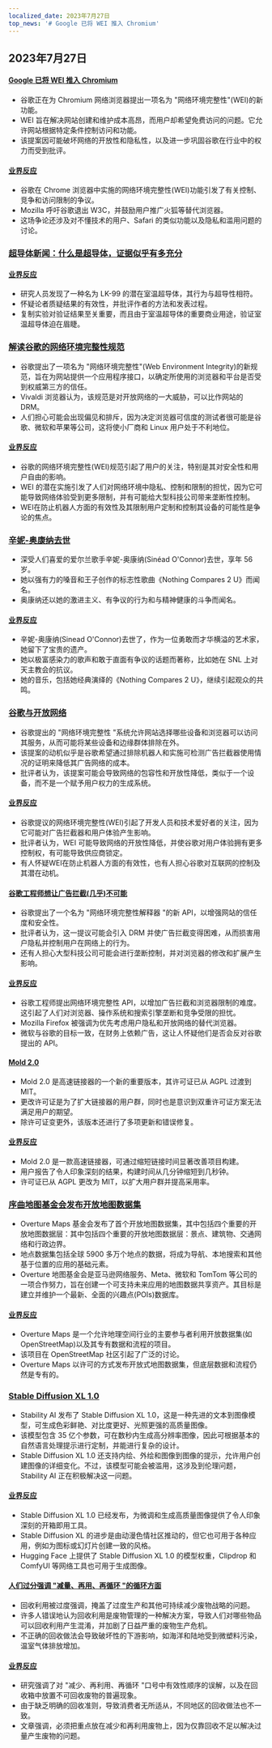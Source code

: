 ```yaml
---
localized_date: 2023年7月27日
top_news: '# Google 已将 WEI 推入 Chromium'
---
```




## 2023年7月27日

#### [Google 已将 WEI 推入 Chromium](https://github.com/chromium/chromium/commit/6f47a22906b2899412e79a2727355efa9cc8f5bd)

- 谷歌正在为 Chromium 网络浏览器提出一项名为 "网络环境完整性"(WEI)的新功能。
- WEI 旨在解决网站创建和维护成本高昂，而用户却希望免费访问的问题。它允许网站根据特定条件控制访问和功能。
- 该提案因可能破坏网络的开放性和隐私性，以及进一步巩固谷歌在行业中的权力而受到批评。

#### [业界反应](http://news.ycombinator.com/item?id=36876301)

- 谷歌在 Chrome 浏览器中实施的网络环境完整性(WEI)功能引发了有关控制、竞争和访问限制的争议。
- Mozilla 呼吁谷歌退出 W3C，并鼓励用户推广火狐等替代浏览器。
- 这场争论还涉及对不懂技术的用户、Safari 的类似功能以及隐私和滥用问题的讨论。

### [超导体新闻：什么是超导体，证据似乎有多充分](https://www.science.org/content/blog-post/breaking-superconductor-news)

#### [业界反应](http://news.ycombinator.com/item?id=36881808)

- 研究人员发现了一种名为 LK-99 的潜在室温超导体，其行为与超导性相符。
- 怀疑论者质疑结果的有效性，并批评作者的方法和发表过程。
- 复制实验对验证结果至关重要，而且由于室温超导体的重要商业用途，验证室温超导体迫在眉睫。

### [解读谷歌的网络环境完整性规范](https://vivaldi.com/blog/googles-new-dangerous-web-environment-integrity-spec/)

- 谷歌提出了一项名为 "网络环境完整性"(Web Environment Integrity)的新规范，旨在为网站提供一个应用程序接口，以确定所使用的浏览器和平台是否受到权威第三方的信任。
- Vivaldi 浏览器认为，该规范是对开放网络的一大威胁，可以比作网站的 DRM。
- 人们担心可能会出现偏见和排斥，因为决定浏览器可信度的测试者很可能是谷歌、微软和苹果等公司，这将使小厂商和 Linux 用户处于不利地位。

#### [业界反应](http://news.ycombinator.com/item?id=36875940)

- 谷歌的网络环境完整性(WEI)规范引起了用户的关注，特别是其对安全性和用户自由的影响。
- WEI 的潜在实施引发了人们对网络环境中隐私、控制和限制的担忧，因为它可能导致网络体验受到更多限制，并有可能给大型科技公司带来垄断性控制。
- WEI在防止机器人方面的有效性及其限制用户定制和控制其设备的可能性是争论的焦点。

### [辛妮-奥康纳去世](https://www.irishtimes.com/culture/music/2023/07/26/sinead-oconnor-acclaimed-dublin-singer-dies-aged-56/)

- 深受人们喜爱的爱尔兰歌手辛妮-奥康纳(Sinéad O'Connor)去世，享年 56 岁。
- 她以强有力的嗓音和王子创作的标志性歌曲《Nothing Compares 2 U》而闻名。
- 奥康纳还以她的激进主义、有争议的行为和与精神健康的斗争而闻名。

#### [业界反应](http://news.ycombinator.com/item?id=36881814)

- 辛妮-奥康纳(Sinead O'Connor)去世了，作为一位勇敢而才华横溢的艺术家，她留下了宝贵的遗产。
- 她以极富感染力的歌声和敢于直面有争议的话题而著称，比如她在 SNL 上对天主教会的抗议。
- 她的音乐，包括她经典演绎的《Nothing Compares 2 U》，继续引起观众的共鸣。

### [谷歌与开放网络](https://interpeer.io/blog/2023/07/google-vs-the-open-web/)

- 谷歌提出的 "网络环境完整性 "系统允许网站选择哪些设备和浏览器可以访问其服务，从而可能将某些设备和边缘群体排除在外。
- 该提案的动机似乎是谷歌希望通过排除机器人和实施可检测广告拦截器使用情况的证明来降低其广告网络的成本。
- 批评者认为，该提案可能会导致网络的包容性和开放性降低，类似于一个设备，而不是一个赋予用户权力的生成系统。

#### [业界反应](http://news.ycombinator.com/item?id=36875164)

- 谷歌提议的网络环境完整性(WEI)引起了开发人员和技术爱好者的关注，因为它可能对广告拦截器和用户体验产生影响。
- 批评者认为，WEI 可能导致网络的开放性降低，并使谷歌对用户体验拥有更多控制权，有可能导致供应商锁定。
- 有人怀疑WEI在防止机器人方面的有效性，也有人担心谷歌对互联网的控制及其潜在动机。

#### [谷歌工程师想让广告拦截(几乎)不可能](https://stackdiary.com/web-environment-integrity/)

- 谷歌提出了一个名为 "网络环境完整性解释器 "的新 API，以增强网站的信任度和安全性。
- 批评者认为，这一提议可能会引入 DRM 并使广告拦截变得困难，从而损害用户隐私并控制用户在网络上的行为。
- 还有人担心大型科技公司可能会进行垄断控制，并对浏览器的修改和扩展产生影响。

#### [业界反应](http://news.ycombinator.com/item?id=36875226)

- 谷歌工程师提出网络环境完整性 API，以增加广告拦截和浏览器限制的难度。这引起了人们对浏览器、操作系统和搜索引擎垄断和竞争受限的担忧。
- Mozilla Firefox 被强调为优先考虑用户隐私和开放网络的替代浏览器。
- 微软与谷歌的目标一致，在财务上依赖广告，这让人怀疑他们是否会反对谷歌提出的 API。

#### [Mold 2.0](https://github.com/rui314/mold/releases/tag/v2.0.0)

- Mold 2.0 是高速链接器的一个新的重要版本，其许可证已从 AGPL 过渡到 MIT。
- 更改许可证是为了扩大链接器的用户群，同时也是意识到双重许可证方案无法满足用户的期望。
- 除许可证变更外，该版本还进行了多项更新和错误修复。

#### [业界反应](http://news.ycombinator.com/item?id=36876783)

- Mold 2.0 是一款高速链接器，可通过缩短链接时间显著改善项目构建。
- 用户报告了令人印象深刻的结果，构建时间从几分钟缩短到几秒钟。
- 许可证已从 AGPL 更改为 MIT，以扩大用户群并提高采用率。

### [序曲地图基金会发布开放地图数据集](https://overturemaps.org/overture-maps-foundation-releases-first-world-wide-open-map-dataset/)

- Overture Maps 基金会发布了首个开放地图数据集，其中包括四个重要的开放地图数据层：其中包括四个重要的开放地图数据层：景点、建筑物、交通网络和行政边界。
- 地点数据集包括全球 5900 多万个地点的数据，将成为导航、本地搜索和其他基于位置的应用的基础元素。
- Overture 地图基金会是亚马逊网络服务、Meta、微软和 TomTom 等公司的一项合作努力，旨在创建一个可支持未来应用的地图数据共享资产。其目标是建立并维护一个最新、全面的兴趣点(POIs)数据库。

#### [业界反应](http://news.ycombinator.com/item?id=36879461)

- Overture Maps 是一个允许地理空间行业的主要参与者利用开放数据集(如 OpenStreetMap)以及其专有数据和流程的项目。
- 该项目在 OpenStreetMap 社区引起了广泛的讨论。
- Overture Maps 以许可的方式发布开放式地图数据集，但底层数据和流程仍然是专有的。

### [Stable Diffusion XL 1.0](https://techcrunch.com/2023/07/26/stability-ai-releases-its-latest-image-generating-model-stable-diffusion-xl-1-0/)

- Stability AI 发布了 Stable Diffusion XL 1.0，这是一种先进的文本到图像模型，可生成色彩鲜艳、对比度更好、光照更强的高质量图像。
- 该模型包含 35 亿个参数，可在数秒内生成高分辨率图像，因此可根据基本的自然语言处理提示进行定制，并能进行复杂的设计。
- Stable Diffusion XL 1.0 还支持内绘、外绘和图像到图像的提示，允许用户创建图像的详细变化。不过，该模型可能会被滥用，这涉及到伦理问题，Stability AI 正在积极解决这一问题。

#### [业界反应](http://news.ycombinator.com/item?id=36880756)

- Stable Diffusion XL 1.0 已经发布，为微调和生成高质量图像提供了令人印象深刻的开箱即用工具。
- Stable Diffusion XL 的进步是由动漫色情社区推动的，但它也可用于各种应用，例如为图标或幻灯片创建一致的风格。
- Hugging Face 上提供了 Stable Diffusion XL 1.0 的模型权重，Clipdrop 和 ComfyUI 等网络工具也可用于生成图像。

#### [人们过分强调 "减量、再用、再循环 "的循环方面](https://futurism.com/the-byte/scientists-recycling-backfired)

- 回收利用被过度强调，掩盖了过度生产和其他可持续减少废物战略的问题。
- 许多人错误地认为回收利用是废物管理的一种解决方案，导致人们对哪些物品可以回收利用产生混淆，并加剧了日益严重的废物生产危机。
- 不正确的回收做法会导致破坏性的下游影响，如海洋和陆地受到微塑料污染，温室气体排放增加。

#### [业界反应](http://news.ycombinator.com/item?id=36873516)

- 研究强调了对 "减少、再利用、再循环 "口号中有效性顺序的误解，以及在回收箱中放置不可回收废物的普遍现象。
- 由于缺乏明确的回收准则，导致消费者无所适从，不同地区的回收做法也不一致。
- 文章强调，必须把重点放在减少和再利用废物上，因为仅靠回收不足以解决过量产生废物的问题。


